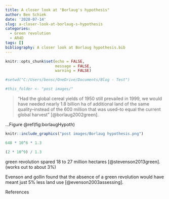 ---
title: A closer look at "Borlaug's hypothesis"
author: Ben Schiek
date: '2020-07-14'
slug: a-closer-look-at-borlaug-s-hypothesis
categories:
  - Green revolution
  - AR4D
tags: []
bibliography: A closer look at Borlaug hypothesis.bib
---

<style>
p.caption {
  font-size: 0.7em;
}
</style>

```{r setup, include=FALSE}
knitr::opts_chunk$set(echo = FALSE,
                      message = FALSE,
                      warning = FALSE)

#setwd("C:/Users/bensc/OneDrive/Documents/Blog - Test")

#this_folder <- "post images/"

```


>"Had the global cereal yields of 1950 still prevailed in 1999, we would have needed nearly 1.8 billion ha of additional land of the same quality--instead of the 600 million that was used--to equal the current global harvest" [@borlaug2002green].

...Figure \@ref(fig:borlaugHypoth)

```{r borlaugHypoth, fig.show = 'hold', out.width="7cm", fig.cap="From Borlaug (2002).", fig.align='center'}
knitr::include_graphics("post images/Borlaug hypothesis.png")
```

```{r}



648 * 10^6 * 1.3

(2 * 10^9) / 1.3 

```
green revolution spared 18 to 27 million hectares [@stevenson2013green]. (works out to about 3%)

Evenson and gollin found that the absence of a green revolution would have meant just 5% less land use [@evenson2003assessing].

References